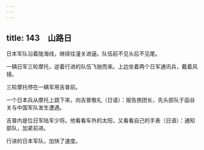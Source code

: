 ```yaml
---
---
---
```

title: 143　山路日
---




日本军队沿着陇海线，继续往潼关进逼。队伍前不见头后不见尾。

一辆日军三轮摩托，逆着行进的队伍飞驰而来。上边坐着两个日军通讯兵，戴着风镜。

三轮摩托停在一辆军用吉普前。

一个日本兵从摩托上跳下来，向吉普敬礼（日语）：报告旅团长，先头部队于函谷关与中国军队发生遭遇。

吉普内是位日军陆军少将。他看看车外的太阳，又看看自己的手表（日语）：通知部队，加紧前进。

行进的日本军队，加快了速度。
